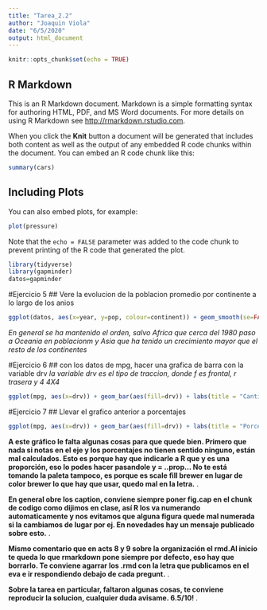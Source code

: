 ```yaml
---
title: "Tarea_2.2"
author: "Joaquin Viola"
date: "6/5/2020"
output: html_document
---
```


```r
knitr::opts_chunk$set(echo = TRUE)
```

## R Markdown

This is an R Markdown document. Markdown is a simple formatting syntax for authoring HTML, PDF, and MS Word documents. For more details on using R Markdown see <http://rmarkdown.rstudio.com>.

When you click the **Knit** button a document will be generated that includes both content as well as the output of any embedded R code chunks within the document. You can embed an R code chunk like this:

```r
summary(cars)
```

## Including Plots

You can also embed plots, for example:

```r
plot(pressure)
```

Note that the `echo = FALSE` parameter was added to the code chunk to prevent printing of the R code that generated the plot.

```r
library(tidyverse)
library(gapminder)
datos=gapminder
```

#Ejercicio 5
## Vere la evolucion de la poblacion promedio por continente a lo largo de los anios
```r
ggplot(datos, aes(x=year, y=pop, colour=continent)) + geom_smooth(se=FALSE)
```
*En general se ha mantenido el orden, salvo Africa que cerca del 1980 paso a Oceania en poblacionm y Asia que ha tenido un crecimiento mayor que el resto de los continentes*

#Ejercicio 6
## con los datos de mpg, hacer una grafica de barra con la variable drv
*la variable drv es el tipo de traccion, donde f es frontal, r trasera y 4 4X4*
```r
ggplot(mpg, aes(x=drv)) + geom_bar(aes(fill=drv)) + labs(title = "Cantidad por traccion", x="Tracciones", y="Cantidad")+ scale_color_brewer(palette = "Dark2")
```

#Ejercicio 7
## Llevar el grafico anterior a porcentajes
```r
ggplot(mpg, aes(x=drv)) + geom_bar(aes(fill=drv)) + labs(title = "Porcentaje por traccion", x="Tracciones", y="Porcentaje")+ scale_color_brewer(palette = "Dark2") + scale_y_continuous(labels=scales::percent)
```

<div class="alert alert-info">
  <strong>A este gráfico le falta algunas cosas para que quede bien. Primero que nada si notas en el eje y los porcentajes no tienen sentido ninguno, están mal calculados. Esto es porque hay que indicarle a R que y es una proporción, eso lo podes hacer pasandole y = ..prop... No te está tomando la paleta tampoco, es porque es scale fill brewer en lugar de color brewer lo que hay que usar, quedo mal en la letra.</strong> .
</div>

<div class="alert alert-info">
  <strong>En general obre los caption, conviene siempre poner fig.cap en el chunk de codigo como dijimos en clase, así R los va numerando automaticamente y nos evitamos que alguna figura quede mal numerada si la cambiamos de lugar por ej. En novedades hay un mensaje publicado sobre esto.</strong> .
</div>

<div class="alert alert-info">
  <strong>Mismo comentario que en acts 8 y 9 sobre la organización el rmd.Al inicio te queda lo que rmarkdown pone siempre por defecto, eso hay que borrarlo. Te conviene agarrar los .rmd con la letra que publicamos en el eva e ir respondiendo debajo de cada pregunt.</strong> .
</div>

<div class="alert alert-info">
  <strong>Sobre la tarea en particular, faltaron algunas cosas, te conviene reproducir la solucion, cualquier duda avisame. 6.5/10! </strong> .
</div>
